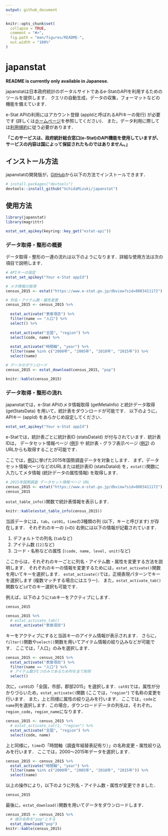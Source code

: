 ```yaml
---
output: github_document
---
```


<!-- README.md is generated from README.Rmd. Please edit that file -->

```r
knitr::opts_chunk$set(
  collapse = TRUE,
  comment = "#>",
  fig.path = "man/figures/README-",
  out.width = "100%"
)
```

# japanstat

<!-- badges: start -->
<!-- badges: end -->

**README is currently only available in Japanese.**

japanstatは日本政府統計のポータルサイトであるe-StatのAPIを利用するためのツールを提供します．
クエリの自動生成，データの収集，フォーマットなどの機能を備えています．

e-Stat APIの利用にはアカウント登録 (appIdと呼ばれるAPIキーの発行) が必要です (詳しくは[ホームページ](https://www.e-stat.go.jp/api/)を参照してください)．
また，データ利用に際しては[利用規約](https://www.e-stat.go.jp/terms-of-use)に従う必要があります．

**「このサービスは、政府統計総合窓口(e-Stat)のAPI機能を使用していますが、サービスの内容は国によって保証されたものではありません。」**

## インストール方法

japanstatの開発版が，[GitHub](https://github.com/)から以下の方法でインストールできます．

``` r
# install.packages("devtools")
devtools::install_github("UchidaMizuki/japanstat")
```

## 使用方法

```r
library(japanstat)
library(magrittr)
```

```r
estat_set_apikey(keyring::key_get("estat-api"))
```

### データ取得・整形の概要

データ取得・整形の一連の流れは以下のようになります．詳細な使用方法は次の項目で説明します．

```r
# APIキーの設定
estat_set_apikey("Your e-Stat appId")
```
```r
# メタ情報の取得
census_2015 <- estat("https://www.e-stat.go.jp/dbview?sid=0003411172")

# 列名・アイテム数・属性変更
census_2015 <- census_2015 %>%
  
  estat_activate("表章項目") %>% 
  filter(name == "人口") %>% 
  select() %>% 
  
  estat_activate("全国", "region") %>% 
  select(code, name) %>% 
  
  estat_activate("時間軸", "year") %>% 
  filter(name %in% c("2000年", "2005年", "2010年", "2015年")) %>% 
  select(name)

# データのダウンロード
census_2015 <- estat_download(census_2015, "pop")

knitr::kable(census_2015)
```

### データ取得・整形の流れ

japanstatでは，e-Stat APIのメタ情報取得 (getMetaInfo) と統計データ取得 (getStatsData) を用いて，統計表をダウンロードが可能です．
以下のように，APIキー (appId) をあらかじめ設定してください．

``` r
estat_set_apikey("Your e-Stat appId")
```

e-Statでは，統計表ごとに統計表ID (statsDataId) が付与されています．統計表IDは，
データセット情報ページ ([例1](https://www.e-stat.go.jp/stat-search/database?page=1&layout=datalist&toukei=00200521&tstat=000001080615&cycle=0&tclass1=000001124175&statdisp_id=0003411172&tclass2val=0)) や
統計表・グラフ表示ページ ([例2](https://www.e-stat.go.jp/dbview?sid=0003411172)) のURLからも取得することが可能です．

ここでは，[例2](https://www.e-stat.go.jp/dbview?sid=0003411172)に挙げた2015年国勢調査データを対象とします．
まず，データセット情報ページなどのURLまたは統計表ID (statsDataId) を，`estat()`関数に入力してメタ情報 (統計データの属性情報) を取得します．

```r
# 2015年国勢調査 データセット情報ページ URL
census_2015 <- estat("https://www.e-stat.go.jp/dbview?sid=0003411172")
census_2015
```

`estat_table_info()`関数で統計表情報を表示します．

```r
knitr::kable(estat_table_info(census_2015))
```

当該データには，`tab`，`cat01`，`time`の3種類の列 (以下，キーと呼びます) が存在します．
それぞれのキーの (`>`の) 右側には以下の情報が記載されています．

1. デフォルトでの列名 (`tab`など)
2. アイテム数 (`[2]`など)
3. コード・名称などの属性 (`(code, name, level, unit)`など)

ここからは，それぞれのキーごとに列名・アイテム数・属性を変更する方法を説明します．
それぞれのキーの情報を変更するためには，`estat_activate()`関数を用いてキーを選択します．
`estat_activate()`では，正規表現パターンでキーを選択します (複数マッチする場合にはエラー)．
また，`estat_activate_tab()`関数など`id`でのキー選択も可能です．

例えば，以下のように`tab`キーをアクティブにします．

```r
census_2015

census_2015 %>% 
  # estat_activate_tab()
  estat_activate("表章項目")
```

キーをアクティブにすると当該キーのアイテム情報が表示されます．
さらに，`filter()`関数や`select()`関数を用いてアイテム情報の絞り込みなどが可能です．
ここでは，「人口」のみを選択します．

```r
census_2015 <- census_2015 %>% 
  estat_activate("表章項目") %>% 
  filter(name == "人口") %>% 
  # アイテム数が1つのみであるため列を全て削除
  select()
```

次に，`cat01`の「全国，市部，郡部2015」を選択します．`cat01`では，属性が分かりづらいため，`estat_activate()`関数 (ここでは，`"region"`) で名称の変更を行います．
また，上と同様に属性の絞り込みを行います．
ここでは，`code`と`name`列を選択します．この場合，ダウンロードデータの列名は，それぞれ，`region_code`，`region_name`になります．

```r
census_2015 <- census_2015 %>% 
  # estat_activate_cat(1, "region") %>% 
  estat_activate("全国", "region") %>% 
  select(code, name)
```

上と同様に，`time`の「時間軸（調査年組替表記有り）」の名称変更・属性絞り込みを行います．
ここでは，2000～2015年データを選択します．

```r
census_2015 <- census_2015 %>% 
  estat_activate("時間軸", "year") %>% 
  filter(name %in% c("2000年", "2005年", "2010年", "2015年")) %>% 
  select(name)
```

以上の操作により，以下のように列名・アイテム数・属性が変更できました．

```r
census_2015
```

最後に，`estat_download()`関数を用いてデータをダウンロードします．

```r
census_2015 <- census_2015 %>%
  # 値の名称を"pop"とする
  estat_download("pop")
knitr::kable(census_2015)
```
